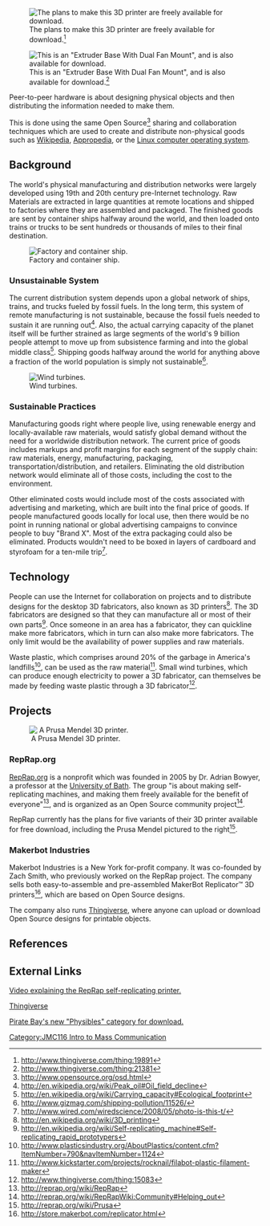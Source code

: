 {{JMC116inprogress|May 15, 2012}}


[[Image:Pocket_Printer.jpg‎ ‎|thumb|left| The plans to make this 3D printer are freely available for download.<ref>http://www.thingiverse.com/thing:19891</ref>]]

[[Image:Extruder_Base_with_Dual_Fan_Mount.jpg‎|thumb|right| This is an "Extruder Base With Dual Fan Mount", and is also available for download.<ref>http://www.thingiverse.com/thing:21381</ref>]]


Peer-to-peer hardware is about designing physical objects and then distributing the information needed to make them.

This is done using the same Open Source<ref>http://www.opensource.org/osd.html</ref> sharing and collaboration techniques which are used to create and distribute non-physical goods such as [http://en.wikipedia.org Wikipedia], [http://www.Appropedia.org Appropedia], or the [http://www.linuxfoundation.org/about Linux computer operating system]. 

== Background ==

The world's physical manufacturing and distribution networks were largely developed using 19th and 20th century pre-Internet technology. Raw Materials are extracted in large quantities at remote locations and shipped to factories where they are assembled and packaged. The finished goods are sent by container ships halfway around the world, and then loaded onto trains or trucks to be sent hundreds or thousands of miles to their final destination.


[[Image:Peer-to-peer_Hardware_A_small_container_ship_0077.jpg‎‎ ‎|thumb|left| Factory and container ship.]]

=== Unsustainable System===

The current distribution system depends upon a global network of ships, trains, and trucks fueled by fossil fuels. In the long term, this system of remote manufacturing is not sustainable, because the fossil fuels needed to sustain it are running out<ref>http://en.wikipedia.org/wiki/Peak_oil#Oil_field_decline</ref>. Also, the actual carrying capacity of the planet itself will be further strained as large segments of the world's 9 billion people attempt to move up from subsistence farming and into the global middle class<ref>http://en.wikipedia.org/wiki/Carrying_capacity#Ecological_footprint</ref>. Shipping goods halfway around the world for anything above a fraction of the world population is simply not sustainable<ref>http://www.gizmag.com/shipping-pollution/11526/</ref>.

[[Image:Peer-to-Peer_Hardware_Wind_Turbines_0078.jpg‎ ‎|thumb|right| Wind turbines.]] 

=== Sustainable Practices ===

Manufacturing goods right where people live, using renewable energy and locally-available raw materials, would satisfy global demand without the need for a worldwide distribution network. The current price of goods includes markups and profit margins for each segment of the supply chain: raw materials, energy, manufacturing, packaging, transportation/distribution, and retailers. Eliminating the old distribution network would eliminate all of those costs, including the cost to the environment.

Other eliminated costs would include most of the costs associated with advertising and marketing, which are built into the final price of goods. If people manufactured goods locally for local use, then there would be no point in running national or global advertising campaigns to convince people to buy "Brand X". Most of the extra packaging could also be eliminated. Products wouldn't need to be boxed in layers of cardboard and styrofoam for a ten-mile trip<ref>http://www.wired.com/wiredscience/2008/05/photo-is-this-t/</ref>.

== Technology ==

People can use the Internet for collaboration on projects and to distribute designs for the desktop 3D fabricators, also known as 3D printers<ref>http://en.wikipedia.org/wiki/3D_printing</ref>. The 3D fabricators are designed so that they can manufacture all or most of their own parts<ref>http://en.wikipedia.org/wiki/Self-replicating_machine#Self-replicating_rapid_prototypers</ref>. Once someone in an area has a fabricator, they can quickline make more fabricators, which in turn can also make more fabricators. The only limit would be the availability of power supplies and raw materials.

Waste plastic, which comprises around 20% of the garbage in America's landfills<ref>http://www.plasticsindustry.org/AboutPlastics/content.cfm?ItemNumber=790&navItemNumber=1124</ref>, can be used as the raw material<ref>http://www.kickstarter.com/projects/rocknail/filabot-plastic-filament-maker</ref>. Small wind turbines, which can produce enough electricity to power a 3D fabricator, can themselves be made by feeding waste plastic through a 3D fabricator<ref>http://www.thingiverse.com/thing:15083 </ref>.

== Projects ==


[[Image:Peer-to-Peer_Hardware_prusa-mendel_0001.jpg|thumb|right|‎ A Prusa Mendel 3D printer.]]

=== RepRap.org ===

[http://reprap.org/wiki/Main_Page RepRap.org] is a nonprofit which was founded in 2005 by Dr. Adrian Bowyer, a professor at the [http://www.bath.ac.uk/mech-eng/ University of Bath]. The group "is about making self-replicating machines, and making them freely available for the benefit of everyone"<ref>http://reprap.org/wiki/RepRap</ref>, and is organized as an Open Source community project<ref>http://reprap.org/wiki/RepRapWiki:Community#Helping_out</ref>.

RepRap currently has the plans for five variants of their 3D printer available for free download, including the Prusa Mendel pictured to the right<ref>http://reprap.org/wiki/Prusa</ref>.

=== Makerbot Industries ===

Makerbot Industries is a New York for-profit company. It was co-founded by Zach Smith, who previously worked on the RepRap project. The company sells both easy-to-assemble and pre-assembled MakerBot Replicator™ 3D printers<ref>http://store.makerbot.com/replicator.html</ref>, which are based on Open Source designs.

The company also runs [http://www.thingiverse.com/about Thingiverse], where anyone can upload or download Open Source designs for printable objects.




== References ==

<references/>
==External Links==

[http://vimeo.com/5202148 Video explaining the RepRap self-replicating printer.]

[http://www.thingiverse.com Thingiverse]

[http://thepiratebay.se/blog/203 Pirate Bay's new "Physibles" category for download.]

[[Category:JMC116 Intro to Mass Communication]]
